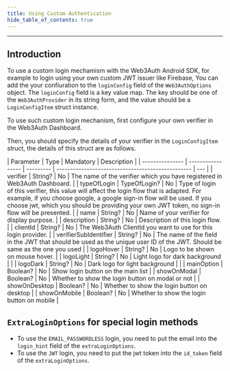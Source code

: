```yaml
---
title: Using Custom Authentication
hide_table_of_contents: true
---
```

---


## Introduction

To use a custom login mechamism with the Web3Auth Android SDK, for example to login using your own custom JWT issuer like Firebase, You can add the your
confiuration to the `loginConfig` field of the `Web3AuthOptions` object. The `loginConfig` field is a key value map. The key should be one of the
`Web3AuthProvider` in its string form, and the value should be a `LoginConfigItem` struct instance.

To use such custom login mechanism, first configure your own verifier in the Web3Auth Dashboard.

Then, you should specify the details of your verifier in the `LoginConfigItem` struct, the details of this struct are as follows.


| Parameter       | Type              | Mandatory | Description                                       |
| --------------- | ----------------- | --------- | ------------------------------------------------- | --- |
| verifier        | String?           | No        | The name of the verifier which you have registered in Web3Auth Dashboard.                           |
| typeOfLogin     | TypeOfLogin?      | No        | Type of login of this verifier, this value will affect the login flow that is adapted. For example, if you choose google, a google sign-in flow will be used. If you choose jwt, which you should be providing your own JWT token, no sign-in flow will be presented.                       |
| name            | String?           | No        | Name of your verifier for display purpose.                         |
| description     | String?           | No        | Description of this login flow.                        |
| clientId        | String?           | No        | The Web3Auth ClientId you want to use for this login provider.                     |
| verifierSubIdentifier               | String?   | No        |  The name of the field in the JWT that should be used as the unique user ID of the JWT. Should be same as the one you used                         |
| logoHover       | String?           | No        | Logo to be shown on mouse hover.                         |
| logoLight       | String?           | No        | Light logo for dark background                    |     |
| logoDark        | String?           | No        | Dark logo for light background                    |     |
| mainOption            | Boolean?          | No        | Show login button on the main list |
| showOnModal            | Boolean?          | No        | Whether to show the login button on modal or not |
| showOnDesktop            | Boolean?          | No        | Whether to show the login button on desktop |
| showOnMobile            | Boolean?          | No        | Whether to show the login button on mobile |

## `ExtraLoginOptions` for special login methods

- To use the `EMAIL_PASSWORDLESS` login, you need to put the email into the `login_hint` field of the `extraLoginOptions`.
- To use the `JWT` login, you need to put the jwt token into the `id_token` field of the `extraLoginOptions`.
